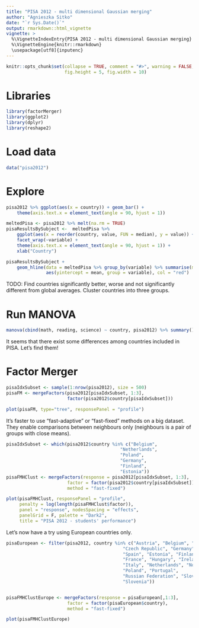 ```yaml
---
title: "PISA 2012 - multi dimensional Gaussian merging"
author: "Agnieszka Sitko"
date: "`r Sys.Date()`"
output: rmarkdown::html_vignette
vignette: >
  %\VignetteIndexEntry{PISA 2012 - multi dimensional Gaussian merging}
  %\VignetteEngine{knitr::rmarkdown}
  \usepackage[utf8]{inputenc}
---
```


```r
knitr::opts_chunk$set(collapse = TRUE, comment = "#>", warning = FALSE, message = FALSE,
                      fig.height = 5, fig.width = 10)
```

# Libraries

```r
library(factorMerger)
library(ggplot2)
library(dplyr)
library(reshape2)
```


# Load data
```r
data("pisa2012")
```

# Explore

```r
pisa2012 %>% ggplot(aes(x = country)) + geom_bar() + 
    theme(axis.text.x = element_text(angle = 90, hjust = 1))
```

```r
meltedPisa <- pisa2012 %>% melt(na.rm = TRUE)
pisaResultsBySubject <-  meltedPisa %>% 
    ggplot(aes(x = reorder(country, value, FUN = median), y = value)) + geom_boxplot() + 
    facet_wrap(~variable) + 
    theme(axis.text.x = element_text(angle = 90, hjust = 1)) + 
    xlab("Country") 

```

```r
pisaResultsBySubject + 
    geom_hline(data = meltedPisa %>% group_by(variable) %>% summarise(mean = mean(value)), 
               aes(yintercept = mean, group = variable), col = "red")
```

TODO: Find countries significantly better, worse and not significantly different from global averages. Cluster countries into three groups.


# Run MANOVA

```r
manova(cbind(math, reading, science) ~ country, pisa2012) %>% summary()
```

It seems that there exist some differences among countries included in PISA. Let's find them!

# Factor Merger

```r
pisaIdxSubset <- sample(1:nrow(pisa2012), size = 500)
pisaFM <- mergeFactors(pisa2012[pisaIdxSubset, 1:3],
                       factor(pisa2012$country[pisaIdxSubset]))

plot(pisaFM, type="tree", responsePanel = "profile")
```
It's faster to use "fast-adaptive" or "fast-fixed" methods on a big dataset.
They enable comparisons between neighbours only (neighbours is a pair of groups with close means). 

```r
pisaIdxSubset <- which(pisa2012$country %in% c("Belgium",
                                           "Netherlands",
                                           "Poland",
                                           "Germany",
                                           "Finland",
                                           "Estonia"))
pisaFMHClust <- mergeFactors(response = pisa2012[pisaIdxSubset, 1:3],
                       factor = factor(pisa2012$country[pisaIdxSubset]),
                       method = "fast-fixed") 

plot(pisaFMHClust, responsePanel = "profile", 
     penalty = log(length(pisaFMHClust$factor)), 
     panel = "response", nodesSpacing = "effects", 
     panelGrid = F, palette = "Dark2",
     title = "PISA 2012 - students' performance")

```
Let's now have a try using European countries only.

```r

pisaEuropean <- filter(pisa2012, country %in% c("Austria", "Belgium", "Bulgaria",
                                            "Czech Republic", "Germany", "Denmark",
                                            "Spain", "Estonia", "Finland",
                                            "France", "Hungary", "Ireland",
                                            "Italy", "Netherlands", "Norway",
                                            "Poland", "Portugal",
                                            "Russian Federation", "Slovak Republic",
                                            "Slovenia"))


pisaFMHClustEurope <- mergeFactors(response = pisaEuropean[,1:3],
                       factor = factor(pisaEuropean$country),
                       method = "fast-fixed") 

plot(pisaFMHClustEurope)

```
